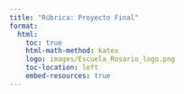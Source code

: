---
title: "Rúbrica: Proyecto Final"
format:
  html:
    toc: true
    html-math-method: katex
    logo: images/Escuela_Rosario_logo.png
    toc-location: left
    embed-resources: true
---


